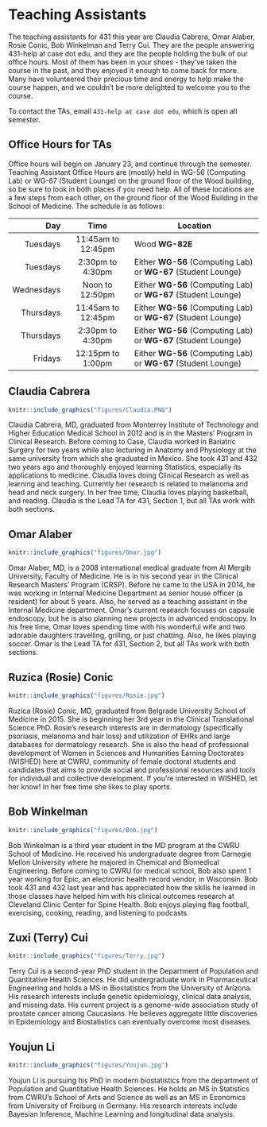 # Teaching Assistants

The teaching assistants for 431 this year are Claudia Cabrera, Omar Alaber, Rosie Conic, Bob Winkelman and Terry Cui. They are the people answering 431-help at case dot edu, and they are the people holding the bulk of our office hours. Most of them has been in your shoes - they've taken the course in the past, and they enjoyed it enough to come back for more. Many have volunteered their precious time and energy to help make the course happen, and we couldn't be more delighted to welcome you to the course.

To contact the TAs, email `431-help at case dot edu`, which is open all semester.

## Office Hours for TAs

Office hours will begin on January 23, and continue through the semester. Teaching Assistant Office Hours are (mostly) held in WG-56 (Computing Lab) or WG-67 (Student Lounge) on the ground floor of the Wood building, so be sure to look in both places if you need help. 
All of these locations are a few steps from each other, on the ground floor of the Wood Building in the School of Medicine. The schedule is as follows:

Day | Time | Location
--------: | :----------------: | -------------------------------------
Tuesdays  | 11:45am to 12:45pm | Wood **WG-82E**
Tuesdays  | 2:30pm to 4:30pm | Either **WG-56** (Computing Lab) or **WG-67** (Student Lounge)
Wednesdays | Noon to 12:50pm | Either **WG-56** (Computing Lab) or **WG-67** (Student Lounge)
Thursdays | 11:45am to 12:45pm | Either **WG-56** (Computing Lab) or **WG-67** (Student Lounge)
Thursdays  | 2:30pm to 4:30pm | Either **WG-56** (Computing Lab) or **WG-67** (Student Lounge)
Fridays | 12:15pm to 1:00pm | Either **WG-56** (Computing Lab) or **WG-67** (Student Lounge)

## Claudia Cabrera

```r
knitr::include_graphics("figures/Claudia.PNG")
```

Claudia Cabrera, MD, graduated from Monterrey Institute of Technology and Higher Education Medical School in 2012 and is in the Masters' Program in Clinical Research. Before coming to Case, Claudia worked in Bariatric Surgery for two years while also lecturing in Anatomy and Physiology at the same university from which she graduated in Mexico. She took 431 and 432 two years ago and thoroughly enjoyed learning Statistics, especially its applications to medicine. Claudia loves doing Clinical Research as well as learning and teaching. Currently her research is related to melanoma and head and neck surgery. In her free time, Claudia loves playing basketball, and reading. Claudia is the Lead TA for 431, Section 1, but all TAs work with both sections. 

## Omar Alaber

```r
knitr::include_graphics("figures/Omar.jpg")
```

Omar Alaber, MD, is a 2008 international medical graduate from Al Mergib University, Faculty of Medicine. He is in his second year in the Clinical Research Masters' Program (CRSP). Before he came to the USA in 2014, he was working in Internal Medicine Department as senior house officer (a resident) for about 5 years. Also, he served as a teaching assistant in the Internal Medicine department. Omar's current research focuses on capsule endoscopy, but he is also planning new projects in advanced endoscopy. In his free time, Omar loves spending time with his wonderful wife and two adorable daughters travelling, grilling, or just chatting. Also, he likes playing soccer. Omar is the Lead TA for 431, Section 2, but all TAs work with both sections.

## Ruzica (Rosie) Conic

```r
knitr::include_graphics("figures/Rosie.jpg")
```

Ruzica (Rosie) Conic, MD, graduated from Belgrade University School of Medicine in 2015. She is beginning her 3rd year in the Clinical Translational Science PhD. Rosie's research interests are in dermatology (specifically psoriasis, melanoma and hair loss) and utilization of EHRs and large databases for dermatology research. She is also the head of professional development of Women in Sciences and Humanities Earning Doctorates (WISHED) here at CWRU, community of female doctoral students and candidates that aims to provide social and professional resources and tools for individual and collective development. If you're interested in WISHED, let her know! In her free time she likes to play sports.

## Bob Winkelman

```r
knitr::include_graphics("figures/Bob.jpg")
```

Bob Winkelman is a third year student in the MD program at the CWRU School of Medicine. He received his undergraduate degree from Carnegie Mellon University where he majored in Chemical and Biomedical Engineering.  Before coming to CWRU for medical school, Bob also spent 1 year working for Epic, an electronic health record vendor, in Wisconsin. Bob took 431 and 432 last year and has appreciated how the skills he learned in those classes have helped him with his clinical outcomes research at Cleveland Clinic Center for Spine Health.  Bob enjoys playing flag football, exercising, cooking, reading, and listening to podcasts. 

## Zuxi (Terry) Cui

```r
knitr::include_graphics("figures/Terry.jpg")
```

Terry Cui is a second-year PhD student in the Department of Population and Quantitative Health Sciences. He did undergraduate work in Pharmaceutical Engineering and holds a MS in Biostatistics from the University of Arizona. His research interests include genetic epidemiology, clinical data analysis, and missing data. His current project is a genome-wide association study of prostate cancer among Caucasians. He believes aggregate little discoveries in Epidemiology and Biostatistics can eventually overcome most diseases.

## Youjun Li

```r
knitr::include_graphics("figures/Youjun.jpg")
```

Youjun Li is pursuing his PhD in modern biostatistics from the department of Population and Quantitative Health Sciences. He holds an MS in Statistics from CWRU's School of Arts and Science as well as an MS in Economics from University of Freiburg in Germany. His research interests include Bayesian Inference, Machine Learning and longitudinal data analysis.

